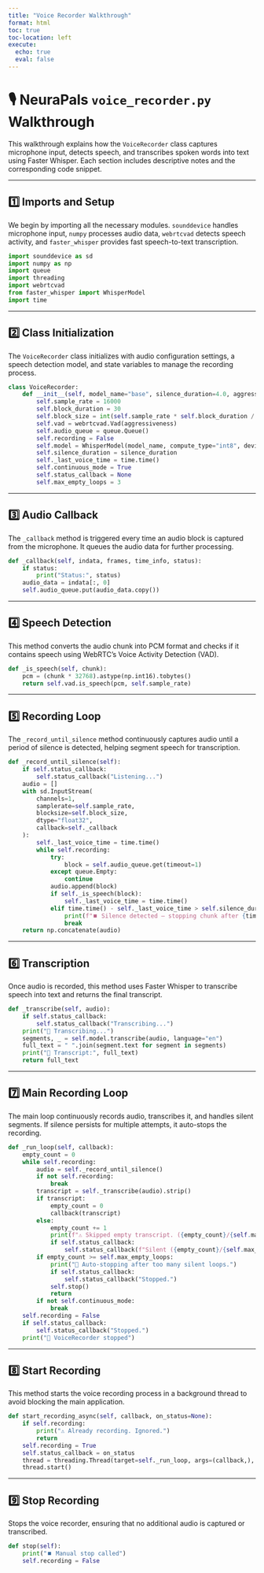 ```yaml
---
title: "Voice Recorder Walkthrough"
format: html
toc: true
toc-location: left
execute:
  echo: true
  eval: false
---
```


# 🎙️ NeuraPals `voice_recorder.py` Walkthrough

This walkthrough explains how the `VoiceRecorder` class captures microphone input, detects speech, and transcribes spoken words into text using Faster Whisper. Each section includes descriptive notes and the corresponding code snippet.

---

## 1️⃣ Imports and Setup

We begin by importing all the necessary modules. `sounddevice` handles microphone input, `numpy` processes audio data, `webrtcvad` detects speech activity, and `faster_whisper` provides fast speech-to-text transcription.

```python
import sounddevice as sd
import numpy as np
import queue
import threading
import webrtcvad
from faster_whisper import WhisperModel
import time
```

---

## 2️⃣ Class Initialization

The `VoiceRecorder` class initializes with audio configuration settings, a speech detection model, and state variables to manage the recording process.

```python
class VoiceRecorder:
    def __init__(self, model_name="base", silence_duration=4.0, aggressiveness=3):
        self.sample_rate = 16000
        self.block_duration = 30
        self.block_size = int(self.sample_rate * self.block_duration / 1000)
        self.vad = webrtcvad.Vad(aggressiveness)
        self.audio_queue = queue.Queue()
        self.recording = False
        self.model = WhisperModel(model_name, compute_type="int8", device="cpu")
        self.silence_duration = silence_duration
        self._last_voice_time = time.time()
        self.continuous_mode = True
        self.status_callback = None
        self.max_empty_loops = 3
```

---

## 3️⃣ Audio Callback

The `_callback` method is triggered every time an audio block is captured from the microphone. It queues the audio data for further processing.

```python
def _callback(self, indata, frames, time_info, status):
    if status:
        print("Status:", status)
    audio_data = indata[:, 0]
    self.audio_queue.put(audio_data.copy())
```

---

## 4️⃣ Speech Detection

This method converts the audio chunk into PCM format and checks if it contains speech using WebRTC's Voice Activity Detection (VAD).

```python
def _is_speech(self, chunk):
    pcm = (chunk * 32768).astype(np.int16).tobytes()
    return self.vad.is_speech(pcm, self.sample_rate)
```

---

## 5️⃣ Recording Loop

The `_record_until_silence` method continuously captures audio until a period of silence is detected, helping segment speech for transcription.

```python
def _record_until_silence(self):
    if self.status_callback:
        self.status_callback("Listening...")
    audio = []
    with sd.InputStream(
        channels=1,
        samplerate=self.sample_rate,
        blocksize=self.block_size,
        dtype="float32",
        callback=self._callback
    ):
        self._last_voice_time = time.time()
        while self.recording:
            try:
                block = self.audio_queue.get(timeout=1)
            except queue.Empty:
                continue
            audio.append(block)
            if self._is_speech(block):
                self._last_voice_time = time.time()
            elif time.time() - self._last_voice_time > self.silence_duration:
                print(f"⏹️ Silence detected — stopping chunk after {time.time() - self._last_voice_time:.2f}s")
                break
    return np.concatenate(audio)
```

---

## 6️⃣ Transcription

Once audio is recorded, this method uses Faster Whisper to transcribe speech into text and returns the final transcript.

```python
def _transcribe(self, audio):
    if self.status_callback:
        self.status_callback("Transcribing...")
    print("🧠 Transcribing...")
    segments, _ = self.model.transcribe(audio, language="en")
    full_text = " ".join(segment.text for segment in segments)
    print("📝 Transcript:", full_text)
    return full_text
```

---

## 7️⃣ Main Recording Loop

The main loop continuously records audio, transcribes it, and handles silent segments. If silence persists for multiple attempts, it auto-stops the recording.

```python
def _run_loop(self, callback):
    empty_count = 0
    while self.recording:
        audio = self._record_until_silence()
        if not self.recording:
            break
        transcript = self._transcribe(audio).strip()
        if transcript:
            empty_count = 0
            callback(transcript)
        else:
            empty_count += 1
            print(f"⚠️ Skipped empty transcript. ({empty_count}/{self.max_empty_loops})")
            if self.status_callback:
                self.status_callback(f"Silent ({empty_count}/{self.max_empty_loops})")
        if empty_count >= self.max_empty_loops:
            print("🛑 Auto-stopping after too many silent loops.")
            if self.status_callback:
                self.status_callback("Stopped.")
            self.stop()
            return
        if not self.continuous_mode:
            break
    self.recording = False
    if self.status_callback:
        self.status_callback("Stopped.")
    print("🛑 VoiceRecorder stopped")
```

---

## 8️⃣ Start Recording

This method starts the voice recording process in a background thread to avoid blocking the main application.

```python
def start_recording_async(self, callback, on_status=None):
    if self.recording:
        print("⚠️ Already recording. Ignored.")
        return
    self.recording = True
    self.status_callback = on_status
    thread = threading.Thread(target=self._run_loop, args=(callback,), daemon=True)
    thread.start()
```

---

## 9️⃣ Stop Recording

Stops the voice recorder, ensuring that no additional audio is captured or transcribed.

```python
def stop(self):
    print("⏹️ Manual stop called")
    self.recording = False
```
